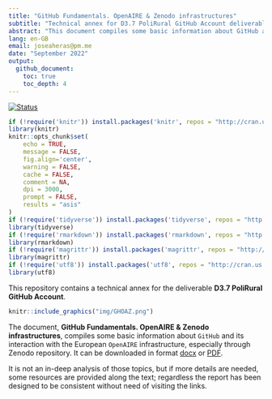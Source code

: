 ```yaml
---
title: "GitHub Fundamentals. OpenAIRE & Zenodo infrastructures"
subtitle: "Technical annex for D3.7 PoliRural GitHub Account deliverable"
abstract: "This document compiles some basic information about GitHub and its interaction with the European OpenAIRE infrastructure, especially through Zenodo repository"
lang: en-GB
email: joseaheras@pm.me
date: "September 2022"
output:
  github_document:
    toc: true
    toc_depth: 4
---
```


[![Status](https://img.shields.io/badge/Status-Work%20in%20progress-orange?style=plastic)](https://github.com/polirural)

```r
if (!require('knitr')) install.packages('knitr', repos = "http://cran.us.r-project.org")
library(knitr)
knitr::opts_chunk$set(
	echo = TRUE,
	message = FALSE,
	fig.align='center',
	warning = FALSE,
	cache = FALSE,
	comment = NA,
	dpi = 3000,
	prompt = FALSE,
	results = "asis"
)
if (!require('tidyverse')) install.packages('tidyverse', repos = "http://cran.us.r-project.org")
library(tidyverse)
if (!require('rmarkdown')) install.packages('rmarkdown', repos = "http://cran.us.r-project.org")
library(rmarkdown)
if (!require('magrittr')) install.packages('magrittr', repos = "http://cran.us.r-project.org")
library(magrittr)
if (!require('utf8')) install.packages('utf8', repos = "http://cran.us.r-project.org")
library(utf8)
```

This repository contains a technical annex for the deliverable **D3.7 PoliRural GitHub Account**.

```r
knitr::include_graphics("img/GHOAZ.png")
```

The document, **GitHub Fundamentals. OpenAIRE & Zenodo infrastructures**, compiles some basic information about `GitHub` and its interaction with the European `OpenAIRE` infrastructure, especially through Zenodo repository. It can be downloaded in format [docx](/D3.7%20PoliRural%20GitHub%20Account_ext.docx) or [PDF](/D3.7%20PoliRural%20GitHub%20Account_ext.pdf).

It is not an in-deep analysis of those topics, but if more details are needed, some resources are provided along the text; regardless the report has been designed to be consistent without need of visiting the links.